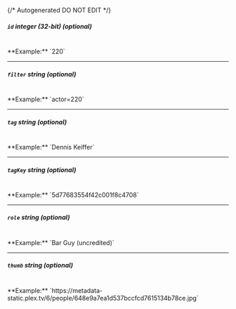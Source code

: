 {/* Autogenerated DO NOT EDIT  */}
##### `id` _integer (32-bit) (optional)_
<br/>
**Example:** `220`

---
##### `filter` _string (optional)_
<br/>
**Example:** `actor=220`

---
##### `tag` _string (optional)_
<br/>
**Example:** `Dennis Keiffer`

---
##### `tagKey` _string (optional)_
<br/>
**Example:** `5d77683554f42c001f8c4708`

---
##### `role` _string (optional)_
<br/>
**Example:** `Bar Guy (uncredited)`

---
##### `thumb` _string (optional)_
<br/>
**Example:** `https://metadata-static.plex.tv/6/people/648e9a7ea1d537bccfcd7615134b78ce.jpg`


